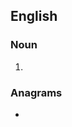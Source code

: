 {{also|mudrās}}
==English==

===Noun===
{{head|en|noun plural form}}

# {{plural of|mudra|lang=en}}

===Anagrams===
* {{anagrams|en|a=admrsu|mudars|musard}}